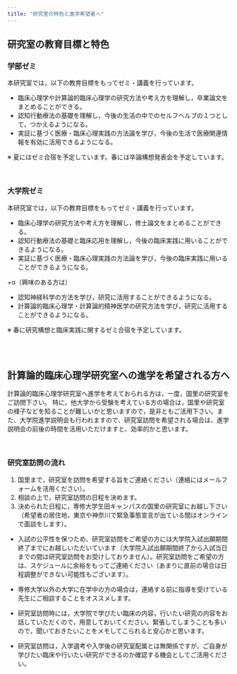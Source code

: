 ```yaml
---
title: "研究室の特色と進学希望者へ"
---
```

## 研究室の教育目標と特色

### 学部ゼミ

本研究室では，以下の教育目標をもってゼミ・講義を行っています。

- 臨床心理学や計算論的臨床心理学の研究方法や考え方を理解し，卒業論文をまとめることができる。
- 認知行動療法の基礎を理解し，今後の生活の中でのセルフヘルプの１つとして，つかえるようになる。
- 実証に基づく医療・臨床心理実践の方法論を学び，今後の生活で医療関連情報を有効に活用できるようになる。

※ 夏にはゼミ合宿を予定しています。春には卒論構想発表会を予定しています。
 
<br />

### 大学院ゼミ

本研究室では，以下の教育目標をもってゼミ・講義を行っています。

- 臨床心理学の研究方法や考え方を理解し，修士論文をまとめることができる。
- 認知行動療法の基礎と臨床応用を理解し，今後の臨床実践に用いることができるようになる。
- 実証に基づく医療・臨床心理実践の方法論を学び，今後の臨床実践に用いることができるようになる。
 
+α（興味のある方は）

- 認知神経科学の方法を学び，研究に活用することができるようになる。
- 計算論的臨床心理学・計算論的精神医学の研究方法を学び，研究に活用することができるようになる。

※ 春に研究構想と臨床実践に関するゼミ合宿を予定しています。

<br />
<br />

## 計算論的臨床心理学研究室への進学を希望される方へ
 
計算論的臨床心理学研究室へ進学を考えておられる方は，一度，国里の研究室をご訪問下さい。 特に，他大学から受験を考えている方の場合は，国里や研究室の様子などを知ることが難しいかと思いますので，是非ともご活用下さい。また、大学院進学説明会も行われますので、研究室訪問を希望される場合は、進学説明会の前後の時間を活用いただけますと、効率的かと思います。

<br />

### 研究室訪問の流れ
1. 国里まで，研究室を訪問を希望する旨をご連絡ください（連絡にはメールフォームを活用ください）。
1. 相談の上で，研究室訪問の日程を決めます。
1. 決められた日程に，専修大学生田キャンパスの国里の研究室にお越し下さい（希望者の居住地，東京や神奈川で緊急事態宣言が出ている間はオンラインで面談をします）。

- 入試の公平性を保つため、研究室訪問をご希望の方には大学院入試出願期間終了までにお越しいただいています（大学院入試出願期間終了から入試当日までの間は研究室訪問をお受けしておりません）。研究室訪問をご希望の方は、スケジュールに余裕をもってご連絡ください（あまりに直前の場合は日程調整ができない可能性もございます）。

- 専修大学以外の大学に在学中の方の場合は，連絡する前に指導を受けている先生にご相談することをオススメします。

- 研究室訪問時には，大学院で学びたい臨床の内容，行いたい研究の内容をお話していただくので，用意しておいてください。緊張してしまうことも多いので，聞いておきたいことをメモしてこられると安心かと思います。

- 研究室訪問は，入学選考や入学後の研究室配属とは無関係ですが，ご自身が学びたい臨床や行いたい研究ができるのか確認する機会としてご活用ください。
